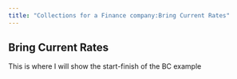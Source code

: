 ```yaml
---
title: "Collections for a Finance company:Bring Current Rates"
---
```


## Bring Current Rates
This is where I will show the start-finish of the BC example

